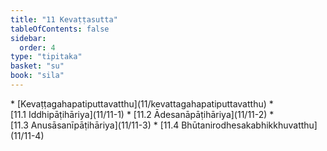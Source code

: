 ```yaml
---
title: "11 Kevaṭṭasutta"
tableOfContents: false
sidebar:
  order: 4
type: "tipitaka"
basket: "su"
book: "sila"
---
```



<DynamicBreadcrumb />



<TableOfContents book="sila" section="11">
* [Kevaṭṭagahapatiputtavatthu](11/kevattagahapatiputtavatthu)
* [11.1 Iddhipāṭihāriya](11/11-1)
* [11.2 Ādesanāpāṭihāriya](11/11-2)
* [11.3 Anusāsanīpāṭihāriya](11/11-3)
* [11.4 Bhūtanirodhesakabhikkhuvatthu](11/11-4)
</TableOfContents>